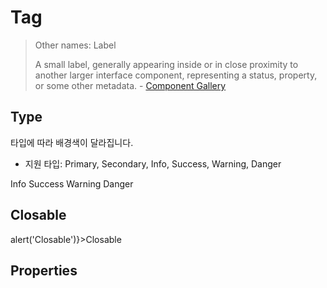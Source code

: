 

<Meta
  title="Components/Tag"
  component={Tag}
/>


# Tag

> Other names: Label
>
> A small label, generally appearing inside or in close proximity to another larger interface component, representing a status, property, or some other metadata. - [Component Gallery](https://component.gallery/components/badge/)

## Type

타입에 따라 배경색이 달라집니다.

- 지원 타입: Primary, Secondary, Info, Success, Warning, Danger

<Canvas>
  <Story name="Info">
    <Tag type="info">Info</Tag>
  </Story>
  <Story name="Success">
    <Tag type="success">Success</Tag>
  </Story>
  <Story name="Warning">
    <Tag type="warning">Warning</Tag>
  </Story>
  <Story name="Danger">
    <Tag type="danger">Danger</Tag>
  </Story>
</Canvas>

## Closable

<Canvas>
  <Story name="Closable">
    <Tag onClose={() => alert('Closable')}>Closable</Tag>
  </Story>
</Canvas>

## Properties

<ArgsTable />